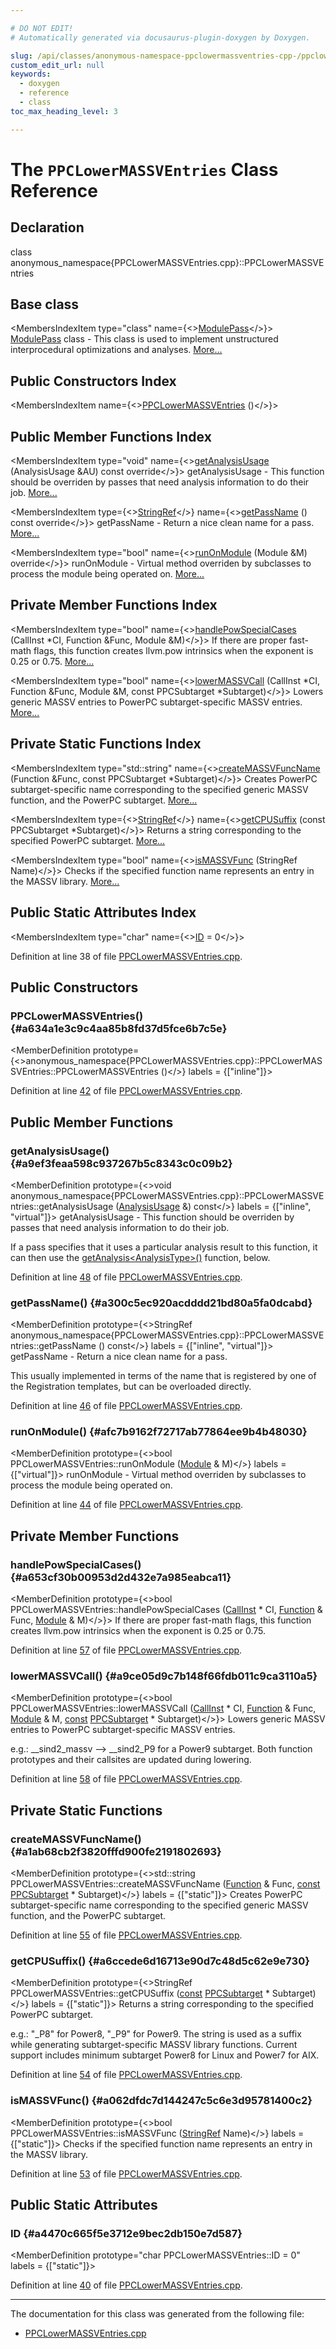 ```yaml
---

# DO NOT EDIT!
# Automatically generated via docusaurus-plugin-doxygen by Doxygen.

slug: /api/classes/anonymous-namespace-ppclowermassventries-cpp-/ppclowermassventries
custom_edit_url: null
keywords:
  - doxygen
  - reference
  - class
toc_max_heading_level: 3

---
```





# The `PPCLowerMASSVEntries` Class Reference

<DoxygenPage pluginConfig={pluginConfig}>



## Declaration

<CodeBlock>class anonymous_namespace{PPCLowerMASSVEntries.cpp}::PPCLowerMASSVEntries</CodeBlock>

## Base class

<MembersIndex>

<MembersIndexItem
  type="class"
  name={<><a href="/docs/api/classes/llvm/modulepass">ModulePass</a></>}>
<a href="/docs/api/classes/llvm/modulepass">ModulePass</a> class - This class is used to implement unstructured interprocedural optimizations and analyses. <a href="/docs/api/classes/llvm/modulepass/#details">More...</a>
</MembersIndexItem>

</MembersIndex>

## Public Constructors Index

<MembersIndex>

<MembersIndexItem
  name={<><a href="#a634a1e3c9c4aa85b8fd37d5fce6b7c5e">PPCLowerMASSVEntries</a> ()</>}>
</MembersIndexItem>

</MembersIndex>

## Public Member Functions Index

<MembersIndex>

<MembersIndexItem
  type="void"
  name={<><a href="#a9ef3feaa598c937267b5c8343c0c09b2">getAnalysisUsage</a> (AnalysisUsage &amp;AU) const override</>}>
getAnalysisUsage - This function should be overriden by passes that need analysis information to do their job. <a href="#a9ef3feaa598c937267b5c8343c0c09b2">More...</a>
</MembersIndexItem>

<MembersIndexItem
  type={<><a href="/docs/api/classes/llvm/stringref">StringRef</a></>}
  name={<><a href="#a300c5ec920acdddd21bd80a5fa0dcabd">getPassName</a> () const override</>}>
getPassName - Return a nice clean name for a pass. <a href="#a300c5ec920acdddd21bd80a5fa0dcabd">More...</a>
</MembersIndexItem>

<MembersIndexItem
  type="bool"
  name={<><a href="#afc7b9162f72717ab77864ee9b4b48030">runOnModule</a> (Module &amp;M) override</>}>
runOnModule - Virtual method overriden by subclasses to process the module being operated on. <a href="#afc7b9162f72717ab77864ee9b4b48030">More...</a>
</MembersIndexItem>

</MembersIndex>

## Private Member Functions Index

<MembersIndex>

<MembersIndexItem
  type="bool"
  name={<><a href="#a653cf30b00953d2d432e7a985eabca11">handlePowSpecialCases</a> (CallInst &#42;CI, Function &amp;Func, Module &amp;M)</>}>
If there are proper fast-math flags, this function creates llvm.pow intrinsics when the exponent is 0.25 or 0.75. <a href="#a653cf30b00953d2d432e7a985eabca11">More...</a>
</MembersIndexItem>

<MembersIndexItem
  type="bool"
  name={<><a href="#a9ce05d9c7b148f66fdb011c9ca3110a5">lowerMASSVCall</a> (CallInst &#42;CI, Function &amp;Func, Module &amp;M, const PPCSubtarget &#42;Subtarget)</>}>
Lowers generic MASSV entries to PowerPC subtarget-specific MASSV entries. <a href="#a9ce05d9c7b148f66fdb011c9ca3110a5">More...</a>
</MembersIndexItem>

</MembersIndex>

## Private Static Functions Index

<MembersIndex>

<MembersIndexItem
  type="std::string"
  name={<><a href="#a1ab68cb2f3820fffd900fe2191802693">createMASSVFuncName</a> (Function &amp;Func, const PPCSubtarget &#42;Subtarget)</>}>
Creates PowerPC subtarget-specific name corresponding to the specified generic MASSV function, and the PowerPC subtarget. <a href="#a1ab68cb2f3820fffd900fe2191802693">More...</a>
</MembersIndexItem>

<MembersIndexItem
  type={<><a href="/docs/api/classes/llvm/stringref">StringRef</a></>}
  name={<><a href="#a6ccede6d16713e90d7c48d5c62e9e730">getCPUSuffix</a> (const PPCSubtarget &#42;Subtarget)</>}>
Returns a string corresponding to the specified PowerPC subtarget. <a href="#a6ccede6d16713e90d7c48d5c62e9e730">More...</a>
</MembersIndexItem>

<MembersIndexItem
  type="bool"
  name={<><a href="#a062dfdc7d144247c5c6e3d95781400c2">isMASSVFunc</a> (StringRef Name)</>}>
Checks if the specified function name represents an entry in the MASSV library. <a href="#a062dfdc7d144247c5c6e3d95781400c2">More...</a>
</MembersIndexItem>

</MembersIndex>

## Public Static Attributes Index

<MembersIndex>

<MembersIndexItem
  type="char"
  name={<><a href="#a4470c665f5e3712e9bec2db150e7d587">ID</a> = 0</>}>
</MembersIndexItem>

</MembersIndex>


Definition at line 38 of file <a href="/docs/api/files/lib/lib/target/lib/target/powerpc/ppclowermassventries-cpp">PPCLowerMASSVEntries.cpp</a>.

<SectionDefinition>

## Public Constructors

### PPCLowerMASSVEntries() {#a634a1e3c9c4aa85b8fd37d5fce6b7c5e}

<MemberDefinition
  prototype={<>anonymous&#95;namespace&#123;PPCLowerMASSVEntries.cpp&#125;::PPCLowerMASSVEntries::PPCLowerMASSVEntries ()</>}
  labels = {["inline"]}>

Definition at line <a href="/docs/api/files/lib/lib/target/lib/target/powerpc/ppclowermassventries-cpp/#l00042">42</a> of file <a href="/docs/api/files/lib/lib/target/lib/target/powerpc/ppclowermassventries-cpp">PPCLowerMASSVEntries.cpp</a>.
</MemberDefinition>

</SectionDefinition>

<SectionDefinition>

## Public Member Functions

### getAnalysisUsage() {#a9ef3feaa598c937267b5c8343c0c09b2}

<MemberDefinition
  prototype={<>void anonymous&#95;namespace&#123;PPCLowerMASSVEntries.cpp&#125;::PPCLowerMASSVEntries::getAnalysisUsage (<a href="/docs/api/classes/llvm/analysisusage">AnalysisUsage</a> &amp;) const</>}
  labels = {["inline", "virtual"]}>
getAnalysisUsage - This function should be overriden by passes that need analysis information to do their job.

If a pass specifies that it uses a particular analysis result to this function, it can then use the <a href="/docs/api/classes/llvm/pass/#a4863e5e463fb79955269fbf7fbf52b80">getAnalysis&lt;AnalysisType&gt;()</a> function, below.

Definition at line <a href="/docs/api/files/lib/lib/target/lib/target/powerpc/ppclowermassventries-cpp/#l00048">48</a> of file <a href="/docs/api/files/lib/lib/target/lib/target/powerpc/ppclowermassventries-cpp">PPCLowerMASSVEntries.cpp</a>.
</MemberDefinition>

### getPassName() {#a300c5ec920acdddd21bd80a5fa0dcabd}

<MemberDefinition
  prototype={<>StringRef anonymous&#95;namespace&#123;PPCLowerMASSVEntries.cpp&#125;::PPCLowerMASSVEntries::getPassName () const</>}
  labels = {["inline", "virtual"]}>
getPassName - Return a nice clean name for a pass.

This usually implemented in terms of the name that is registered by one of the Registration templates, but can be overloaded directly.

Definition at line <a href="/docs/api/files/lib/lib/target/lib/target/powerpc/ppclowermassventries-cpp/#l00046">46</a> of file <a href="/docs/api/files/lib/lib/target/lib/target/powerpc/ppclowermassventries-cpp">PPCLowerMASSVEntries.cpp</a>.
</MemberDefinition>

### runOnModule() {#afc7b9162f72717ab77864ee9b4b48030}

<MemberDefinition
  prototype={<>bool PPCLowerMASSVEntries::runOnModule (<a href="/docs/api/classes/llvm/module">Module</a> &amp; M)</>}
  labels = {["virtual"]}>
runOnModule - Virtual method overriden by subclasses to process the module being operated on.

Definition at line <a href="/docs/api/files/lib/lib/target/lib/target/powerpc/ppclowermassventries-cpp/#l00044">44</a> of file <a href="/docs/api/files/lib/lib/target/lib/target/powerpc/ppclowermassventries-cpp">PPCLowerMASSVEntries.cpp</a>.
</MemberDefinition>

</SectionDefinition>

<SectionDefinition>

## Private Member Functions

### handlePowSpecialCases() {#a653cf30b00953d2d432e7a985eabca11}

<MemberDefinition
  prototype={<>bool PPCLowerMASSVEntries::handlePowSpecialCases (<a href="/docs/api/classes/llvm/callinst">CallInst</a> &#42; CI, <a href="/docs/api/classes/llvm/function">Function</a> &amp; Func, <a href="/docs/api/classes/llvm/module">Module</a> &amp; M)</>}>
If there are proper fast-math flags, this function creates llvm.pow intrinsics when the exponent is 0.25 or 0.75.

Definition at line <a href="/docs/api/files/lib/lib/target/lib/target/powerpc/ppclowermassventries-cpp/#l00057">57</a> of file <a href="/docs/api/files/lib/lib/target/lib/target/powerpc/ppclowermassventries-cpp">PPCLowerMASSVEntries.cpp</a>.
</MemberDefinition>

### lowerMASSVCall() {#a9ce05d9c7b148f66fdb011c9ca3110a5}

<MemberDefinition
  prototype={<>bool PPCLowerMASSVEntries::lowerMASSVCall (<a href="/docs/api/classes/llvm/callinst">CallInst</a> &#42; CI, <a href="/docs/api/classes/llvm/function">Function</a> &amp; Func, <a href="/docs/api/classes/llvm/module">Module</a> &amp; M, <a href="/docs/api/files/lib/lib/target/lib/target/aarch64/aarch64promoteconstant-cpp/#a90f8350fecae261c25be85d38b451bff">const</a> <a href="/docs/api/classes/llvm/ppcsubtarget">PPCSubtarget</a> &#42; Subtarget)</>}>
Lowers generic MASSV entries to PowerPC subtarget-specific MASSV entries.

e.g.: &#95;&#95;sind2&#95;massv --&gt; &#95;&#95;sind2&#95;P9 for a Power9 subtarget. Both function prototypes and their callsites are updated during lowering.

Definition at line <a href="/docs/api/files/lib/lib/target/lib/target/powerpc/ppclowermassventries-cpp/#l00058">58</a> of file <a href="/docs/api/files/lib/lib/target/lib/target/powerpc/ppclowermassventries-cpp">PPCLowerMASSVEntries.cpp</a>.
</MemberDefinition>

</SectionDefinition>

<SectionDefinition>

## Private Static Functions

### createMASSVFuncName() {#a1ab68cb2f3820fffd900fe2191802693}

<MemberDefinition
  prototype={<>std::string PPCLowerMASSVEntries::createMASSVFuncName (<a href="/docs/api/classes/llvm/function">Function</a> &amp; Func, <a href="/docs/api/files/lib/lib/target/lib/target/aarch64/aarch64promoteconstant-cpp/#a90f8350fecae261c25be85d38b451bff">const</a> <a href="/docs/api/classes/llvm/ppcsubtarget">PPCSubtarget</a> &#42; Subtarget)</>}
  labels = {["static"]}>
Creates PowerPC subtarget-specific name corresponding to the specified generic MASSV function, and the PowerPC subtarget.

Definition at line <a href="/docs/api/files/lib/lib/target/lib/target/powerpc/ppclowermassventries-cpp/#l00055">55</a> of file <a href="/docs/api/files/lib/lib/target/lib/target/powerpc/ppclowermassventries-cpp">PPCLowerMASSVEntries.cpp</a>.
</MemberDefinition>

### getCPUSuffix() {#a6ccede6d16713e90d7c48d5c62e9e730}

<MemberDefinition
  prototype={<>StringRef PPCLowerMASSVEntries::getCPUSuffix (<a href="/docs/api/files/lib/lib/target/lib/target/aarch64/aarch64promoteconstant-cpp/#a90f8350fecae261c25be85d38b451bff">const</a> <a href="/docs/api/classes/llvm/ppcsubtarget">PPCSubtarget</a> &#42; Subtarget)</>}
  labels = {["static"]}>
Returns a string corresponding to the specified PowerPC subtarget.

e.g.: &quot;&#95;P8&quot; for Power8, &quot;&#95;P9&quot; for Power9. The string is used as a suffix while generating subtarget-specific MASSV library functions. Current support includes minimum subtarget Power8 for Linux and Power7 for AIX.

Definition at line <a href="/docs/api/files/lib/lib/target/lib/target/powerpc/ppclowermassventries-cpp/#l00054">54</a> of file <a href="/docs/api/files/lib/lib/target/lib/target/powerpc/ppclowermassventries-cpp">PPCLowerMASSVEntries.cpp</a>.
</MemberDefinition>

### isMASSVFunc() {#a062dfdc7d144247c5c6e3d95781400c2}

<MemberDefinition
  prototype={<>bool PPCLowerMASSVEntries::isMASSVFunc (<a href="/docs/api/classes/llvm/stringref">StringRef</a> Name)</>}
  labels = {["static"]}>
Checks if the specified function name represents an entry in the MASSV library.

Definition at line <a href="/docs/api/files/lib/lib/target/lib/target/powerpc/ppclowermassventries-cpp/#l00053">53</a> of file <a href="/docs/api/files/lib/lib/target/lib/target/powerpc/ppclowermassventries-cpp">PPCLowerMASSVEntries.cpp</a>.
</MemberDefinition>

</SectionDefinition>

<SectionDefinition>

## Public Static Attributes

### ID {#a4470c665f5e3712e9bec2db150e7d587}

<MemberDefinition
  prototype="char PPCLowerMASSVEntries::ID = 0"
  labels = {["static"]}>

Definition at line <a href="/docs/api/files/lib/lib/target/lib/target/powerpc/ppclowermassventries-cpp/#l00040">40</a> of file <a href="/docs/api/files/lib/lib/target/lib/target/powerpc/ppclowermassventries-cpp">PPCLowerMASSVEntries.cpp</a>.
</MemberDefinition>

</SectionDefinition>

<hr/>

The documentation for this class was generated from the following file:

<ul>
<li><a href="/docs/api/files/lib/lib/target/lib/target/powerpc/ppclowermassventries-cpp">PPCLowerMASSVEntries.cpp</a></li>
</ul>

</DoxygenPage>
